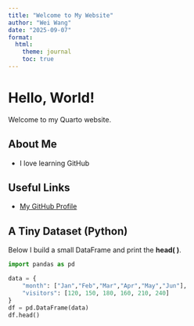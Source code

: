 ```yaml
---
title: "Welcome to My Website"
author: "Wei Wang"
date: "2025-09-07"
format:
  html:
    theme: journal
    toc: true
---
```


# Hello, World!
Welcome to my Quarto website.

## About Me
- I love learning GitHub

## Useful Links
- [My GitHub Profile](https://github.com/vivwang-code)

## A Tiny Dataset (Python)
Below I build a small DataFrame and print the **head( )**.

```python
import pandas as pd

data = {
    "month": ["Jan","Feb","Mar","Apr","May","Jun"],
    "visitors": [120, 150, 180, 160, 210, 240]
}
df = pd.DataFrame(data)
df.head()
```
